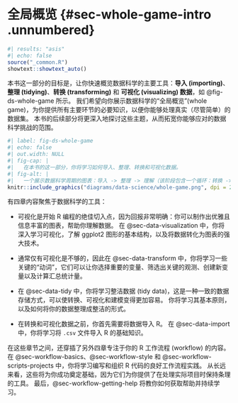 # 全局概览 {\#sec-whole-game-intro .unnumbered}

```r
#| results: "asis"
#| echo: false
source("_common.R")
showtext::showtext_auto()
```

本书这一部分的目标是，让你快速概览数据科学的主要工具：**导入 (importing)**、**整理 (tidying)**、**转换 (transforming)** 和 **可视化 (visualizing) 数据**，如 @fig-ds-whole-game 所示。
我们希望向你展示数据科学的“全局概览”(whole game)，为你提供所有主要环节的必要知识，以便你能够处理真实（尽管简单）的数据集。
本书的后续部分将更深入地探讨这些主题，从而拓宽你能够应对的数据科学挑战的范围。

```r
#| label: fig-ds-whole-game
#| echo: false
#| out.width: NULL
#| fig-cap: |
#|   在本书的这一部分，你将学习如何导入、整理、转换和可视化数据。
#| fig-alt: |
#|   一个展示数据科学周期的图表：导入 -> 整理 -> 理解（该阶段包含一个循环：转换 -> 可视化 -> 建模）-> 沟通。所有这些都被“编程”所围绕。导入、整理、转换和可视化部分被高亮显示。
knitr::include_graphics("diagrams/data-science/whole-game.png", dpi = 270)
```

有四章内容聚焦于数据科学的工具：

  - 可视化是开始 R 编程的绝佳切入点，因为回报非常明确：你可以制作出优雅且信息丰富的图表，帮助你理解数据。
    在 @sec-data-visualization 中，你将深入学习可视化，了解 ggplot2 图形的基本结构，以及将数据转化为图表的强大技术。

  - 通常仅有可视化是不够的，因此在 @sec-data-transform 中，你将学习一些关键的“动词”，它们可以让你选择重要的变量、筛选出关键的观测、创建新变量以及计算汇总统计量。

  - 在 @sec-data-tidy 中，你将学习整洁数据 (tidy data)，这是一种一致的数据存储方式，可以使转换、可视化和建模变得更加容易。
    你将学习其基本原则，以及如何将你的数据整理成整洁的形式。

  - 在转换和可视化数据之前，你首先需要将数据导入 R。
    在 @sec-data-import 中，你将学习将 `.csv` 文件导入 R 的基础知识。

在这些章节之间，还穿插了另外四章专注于你的 R 工作流程 (workflow) 的内容。
在 @sec-workflow-basics、@sec-workflow-style 和 @sec-workflow-scripts-projects 中，你将学习编写和组织 R 代码的良好工作流程实践。
从长远来看，这些将为你成功奠定基础，因为它们为你提供了在处理实际项目时保持条理的工具。
最后，@sec-workflow-getting-help 将教你如何获取帮助并持续学习。
